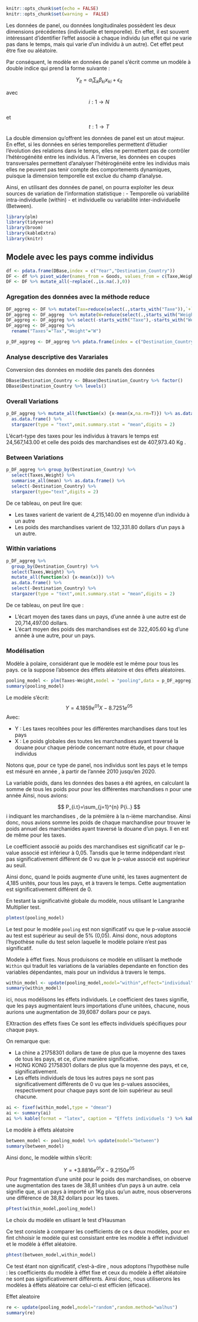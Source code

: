 ```r
knitr::opts_chunk$set(echo = FALSE)
knitr::opts_chunk$set(warning =  FALSE)
```



Les données de panel, ou données longitudinales possèdent les deux dimensions précédentes (individuelle et temporelle). En effet, il est souvent intéressant d’identifier l’effet associé à chaque individu (un effet qui ne varie pas dans le temps, mais qui varie d’un individu à un autre). Cet effet peut être fixe ou aléatoire.


Par conséquent, le modèle en données de panel s’écrit comme un modèle à double indice qui prend la forme suivante :


$$ Y_{it}= \alpha_i\sum_{k}\beta_{ki}x_{ki}+ \epsilon_{it} $$

avec 
$$ i:1 \rightarrow N $$  
et 
$$ t:1 \rightarrow T $$ 

La double dimension qu’offrent les données de panel est un atout majeur. En effet, si les données en séries temporelles permettent d’étudier l’évolution des relations dans le temps, elles ne permettent pas de contrôler l’hétérogénéité entre les individus. A l’inverse, les données en coupes transversales permettent d’analyser l’hétérogénéité entre les individus mais elles ne peuvent pas tenir compte des comportements dynamiques, puisque la dimension temporelle est exclue du champ d’analyse.


Ainsi, en utilisant des données de panel, on pourra exploiter les deux sources de variation de l’information statistique :
- Temporelle où variabilité intra-individuelle (within)
- et individuelle ou variabilité inter-individuelle (Between).





```r
library(plm)
library(tidyverse)
library(broom)
library(kableExtra)
library(knitr)
```

## Modele avec les pays comme individus


```r
df <- pdata.frame(DBase,index = c("Year","Destination_Country"))
DF <- df %>% pivot_wider(names_from = Goods, values_from = c(Taxe,Weight))
DF <- DF %>% mutate_all(~replace(.,is.na(.),0))

```
### Agregation des données avec la méthode reduce
                        

```r
DF_aggreg <- DF %>% mutate(Tax=reduce(select(.,starts_with("Taxe")),`+`))
DF_aggreg <- DF_aggreg  %>% mutate(W=reduce(select(.,starts_with("Weight")),`+`))
DF_aggreg <- DF_aggreg %>% select(-starts_with("Taxe"),-starts_with("Weight"))
DF_aggreg <- DF_aggreg %>% 
  rename("Taxes"="Tax","Weight"="W")

p_DF_aggreg <- DF_aggreg %>% pdata.frame(index = c("Destination_Country","Year"))
```


### Analyse descriptive des Varariales 

Conversion des données en modèle des panels des données

```r
DBase$Destination_Country <- DBase$Destination_Country %>% factor()
DBase$Destination_Country %>% levels()
```



### Overall Variations

```r
p_DF_aggreg %>% mutate_all(function(x) {x-mean(x,na.rm=T)}) %>% as.data.frame() %>%
  as.data.frame() %>% 
  stargazer(type = "text",omit.summary.stat = "mean",digits = 2)
```
L'écart-type des taxes pour les individus à travars le temps est 24,567,143.00 et celle des poids des marchandises est de 407,973.40 Kg .

### Between Variations

```r
p_DF_aggreg %>% group_by(Destination_Country) %>% 
  select(Taxes,Weight) %>% 
  summarise_all(mean) %>% as.data.frame() %>% 
  select(-Destination_Country) %>% 
  stargazer(type="text",digits = 2) 
```
De ce tableau, on peut lire que: 

- Les taxes varient de varient de 4,215,140.00 en moyenne d'un individu à un autre
- Les poids des marchandises varient de 132,331.80 dollars d'un pays à un autre. 

### Within variations

```r
p_DF_aggreg %>% 
  group_by(Destination_Country) %>% 
  select(Taxes,Weight) %>% 
  mutate_all(function(x) {x-mean(x)}) %>% 
  as.data.frame() %>% 
  select(-Destination_Country) %>% 
  stargazer(type = "text",omit.summary.stat = "mean",digits = 2)
```
De ce tableau, on peut lire que : 

- L'écart moyen des taxes dans un pays, d'une année à une autre est de 20,714,497.00 dollars.
- L'écart moyen des poids des marchandises est de 322,405.60 kg d'une année à une autre, pour un pays.


### Modélisation


Modèle à polaire, considérant que le modèle est le même pour tous les pays. ce la suppose l'absence des éffets aléatoire et des éffets aléatoires.

```r
pooling_model <- plm(Taxes~Weight,model = "pooling",data = p_DF_aggreg)
summary(pooling_model)
```
Le modèle s'écrit:
$$Y= 4.1859e^{01} X - 8.7251e^{05}  $$
Avec: 

- Y : Les taxes recoltées pour les différentes marchandises dans tout les pays
- X : Le poids globales des toutes les marchandises ayant traversé la douane  pour chaque période concernant notre étude, et pour chaque individus

Notons que, pour ce type de panel, nos individus sont les pays et le temps est mésuré en année , à partir de l'année 2010 jusqu'en 2020. 

La variable poids, dans les données des bases a été agrées, en calculant la somme de tous les poids pour pour les différentes marchandises n pour une année
Ainsi, nous avions: 

$$ P_{i.t}=\sum_{j=1}^{n} P{i..} $$
i indiquant les marchandises , de la prémière à la n-ième marchandise. Ainsi donc, nous avions somme les poids de chaque marchandise pour trouver le poids annuel des marchanides ayant traversé la douane d'un pays. Il en est de même pour les taxes. 

Le coefficient associé au poids des marchandises est significatif car le p-value associé est inférieur à 0,05. Tansdis que le terme indépendant n'est pas significativement différent de 0 vu que le p-value associé est supérieur au seuil.

Ainsi donc, quand le poids augmente d'une unité, les taxes augmentent de 4,185 unités, pour tous les pays, et à travers le temps. Cette augmentation est significativement différent de 0.

En testant la significativité globale du modèle, nous utilisant le Langranhe Multiplier test.

```r
plmtest(pooling_model)
```
Le test pour le modèle `pooling` est non significatif vu que le p-value associé au test est supérieur au seuil de 5% (0,05).  Ainsi donc, nous adoptons l'hypothèse nulle du test selon laquelle le modèle polaire n'est pas significatif.

Modele à éffet fixes. 
Nous produisons ce modèle en utilisant la methode `Within` qui traduit les variations de la variables dependante en fonction des variables dépendantes, mais pour un individus à travers le temps.

```r
within_model <- update(pooling_model,model="within",effect="individual")
summary(within_model)
```
ici, nous modélisons les éffets individuels.
Le coefficient des taxes signifie, que les pays augmentaient leurs importations d'une unitées, chacune, nous aurions une augmentation de 39,6087 dollars pour ce pays.



EXtraction des effets fixes 
Ce sont les effects individuels spécifiques pour chaque pays.

On remarque que: 

- La chine a 21758301 dollars de taxe de plus que la moyenne des taxes de tous les pays, et ce, d'une manière significative.
- HONG KONG  21758301 dollars de plus que la moyenne des pays, et ce, significativement.
- Les effets individuels de tous les autres pays ne sont pas significativement différents de 0 vu que les p-values associées, respectivement pour chaque pays sont de loin supérieur au seuil chacune.

```r
ai <- fixef(within_model,type = "dmean")
ai <- summary(ai) 
ai %>% kable(format = "latex", caption = "Effets individuels ") %>% kable_styling(latex_options = "striped")
```



Le modèle à éffets aléatoire

```r
between_model <- pooling_model %>% update(model="between")
summary(between_model)
```
Ainsi donc, le modèle within s'écrit: 




$$ Y = + 3.8816e^{01}X - 9.2150e^{05} $$
Pour fragmentation d'une unité pour le poids des marchandises, on observe une augmentation des taxes de 38,81 unitées d'un pays à un autre. cela signifie que, si un pays à importé un 1Kg plus qu'un autre, nous observerons une différence de 38,82 dollars pour les taxes.



```r
pFtest(within_model,pooling_model)
```


Le choix du modèle en utlisant le test d'Hausman

Ce test consiste à comparer les coefficients de ce s deux modèles, pour en fint chhoisir le modèle qui est consistant entre les modèle à éffet individuel et le modèle à éffet aléatoire.

```r
phtest(between_model,within_model)
```

Ce test étant non qignificatif, c'est-à-dire , nous adoptons l'hypothèse nulle : les coefficients du modèle à éffet fixe et ceux du modèle à éffet aléatoire ne sont pas significativement différents.  Ainsi donc, nous utiliserons les modèles à éffets aléatoire car celui-ci est efficien (éficace). 




Effet aleatoire
```r
re <- update(pooling_model,model="random",random.method="walhus")
summary(re)
```

